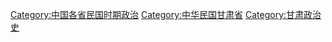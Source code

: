 [[Category:中国各省民国时期政治|Category:中国各省民国时期政治]]
[[Category:中华民国甘肃省|Category:中华民国甘肃省]]
[[Category:甘肃政治史|Category:甘肃政治史]]